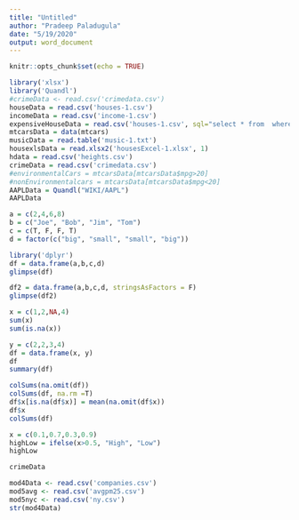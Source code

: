 ```yaml
---
title: "Untitled"
author: "Pradeep Paladugula"
date: "5/19/2020"
output: word_document
---
```


```r
knitr::opts_chunk$set(echo = TRUE)
```

```r
library('xlsx')
library('Quandl')
#crimeData <- read.csv('crimedata.csv')
houseData = read.csv('houses-1.csv')
incomeData = read.csv('income-1.csv')
expensiveHouseData = read.csv('houses-1.csv', sql="select * from  where hoses > 20000", ncol("\n"))
mtcarsData = data(mtcars)
musicData = read.table('music-1.txt')
housexlsData = read.xlsx2('housesExcel-1.xlsx', 1)
hdata = read.csv('heights.csv')
crimeData = read.csv('crimedata.csv')
#environmentalCars = mtcarsData[mtcarsData$mpg>20]
#nonEnvironmentalcars = mtcarsData[mtcarsData$mpg<20]
AAPLData = Quandl("WIKI/AAPL")
AAPLData

a = c(2,4,6,8)
b = c("Joe", "Bob", "Jim", "Tom")
c = c(T, F, F, T)
d = factor(c("big", "small", "small", "big"))

library('dplyr')
df = data.frame(a,b,c,d)
glimpse(df)

df2 = data.frame(a,b,c,d, stringsAsFactors = F)
glimpse(df2)

x = c(1,2,NA,4)
sum(x)
sum(is.na(x))

y = c(2,2,3,4)
df = data.frame(x, y)
df
summary(df)

colSums(na.omit(df))
colSums(df, na.rm =T)
df$x[is.na(df$x)] = mean(na.omit(df$x))
df$x
colSums(df)

x = c(0.1,0.7,0.3,0.9)
highLow = ifelse(x>0.5, "High", "Low")
highLow

crimeData
```

```r
mod4Data <- read.csv('companies.csv')
mod5avg <- read.csv('avgpm25.csv')
mod5nyc <- read.csv('ny.csv')
str(mod4Data)
```